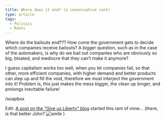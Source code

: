 ```yaml
---
title: Where does it end? (a conservative rant)
type: article
tags:
  - Politics
  - Rants
---
```


Where do the bailouts end??? How come the government gets to decide which companies receive bailouts? A bigger question, such as in the case of the automakers, is why do we bail out companies who are obviously so big, bloated, and mediocre that they can’t make it anymore?

I guess capitalism works too well, when you let companies fail, so that other, more efficient companies, with higher demand and better products can step up and fill the void, therefore we must interject the government into it! Problem is, this just makes the mess bigger, the clean up longer, and prolongs inevitable failure!

/soapbox

Edit: [A post on the “Give us Liberty” blog](http://giveusliberty.blogspot.com/2008/11/draw-chance-card.html) started this rant of mine… (there, is that better John? ![smile](smile.gif) )
